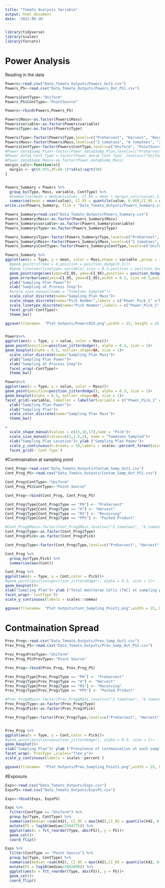 ```yaml
---
title: "Tomato Analysis Variable"
output: html_document
date: '2022-09-20'
---
```


```r
library(tidyverse)
library(scales)
library(forcats)
```
# Power Analysis

Reading in the data
```r
Powers<-read.csv("Data_Tomato_Outputs/Powers_Out1.csv")
Powers_PS<-read.csv("Data_Tomato_Outputs/Powers_Out_PS1.csv")
```

```r
Powers$ContType<-"Uniform"
Powers_PS$ContType<-"PointSource"

Powers<-rbind(Powers,Powers_PS)

Powers$Mass<-as.factor(Powers$Mass)
Powers$variable<-as.factor(Powers$variable)
Powers$Type<-as.factor(Powers$Type)

Powers$Type<-factor(Powers$Type,levels=c("Preharvest", "Harvest", "Receiving", "Packed Product"))
Powers$Mass<-factor(Powers$Mass,levels=c("2 tomatoes", "6 tomatoes", "20 x 5 tomatoes"))
Powers$ContType<-factor(Powers$ContType,levels=c("Uniform", "PointSource"))
#Power_data$Samp_Plan<-factor(Power_data$Samp_Plan,levels=c("Preharvest", "Harvest", "Receiving", "Packed Product"))
#Power_data$`Cont Type`<-factor(Power_data$`Cont Type`,levels=c("Uniform", "0.1% Cluster"))
#Power_data$Samp_Mass<-as.factor(Power_data$Samp_Mass)
margin_calc<-function(x){
  margin <- qt(0.975,df=50-1)*sd(x)/sqrt(50)
}


Powers_Summary = Powers %>% 
  group_by(Type, Mass, variable, ContType) %>% 
  #summarise(mean = median(value), CI_95 = mean + margin_calc(value),CI_05 = mean - margin_calc(value))
  summarise(mean = mean(value), CI_95 = quantile(value, 0.90),CI_05 = quantile(value, 0.1)) 
write.csv(Powers_Summary, file = "Data_Tomato_Outputs/Powers_Summary.csv")

Powers_Summary=read.csv("Data_Tomato_Outputs/Powers_Summary.csv")
Powers_Summary$Mass<-as.factor(Powers_Summary$Mass)
Powers_Summary$variable<-as.factor(Powers_Summary$variable)
Powers_Summary$Type<-as.factor(Powers_Summary$Type)

Powers_Summary$Type<-factor(Powers_Summary$Type,levels=c("Preharvest", "Harvest", "Receiving", "Packed Product"))
Powers_Summary$Mass<-factor(Powers_Summary$Mass,levels=c("2 tomatoes", "6 tomatoes", "20 x 5 tomatoes"))
Powers_Summary$ContType<-factor(Powers_Summary$ContType,levels=c("Uniform", "PointSource"))

Powers_Summary %>% 
ggplot(aes(x = Type, y = mean, color = Mass,shape = variable ,group = interaction(Mass, variable)))+
  #geom_point(stroke = 4,position = position_dodge(0.3))+
  #geom_line(aes(linetype= variable),size = 0.3,position = position_dodge(0.3))+
  geom_pointrange(aes(ymin=CI_05, ymax=CI_95),position = position_dodge(0.6), size = 0.6)+
  geom_errorbar(aes(ymin=CI_05, ymax=CI_95),width = 0.5, size =0.5,position = position_dodge(0.6))+
  ylab("Sampling Plan Power")+
  xlab("Sampling at Process Step")+
  #scale_size_manual(name = "Tomatoes Sampled")+
  scale_color_discrete(name="Sampling Plan Mass")+
  scale_shape_discrete(name="Pick Number",labels = c("Power_Pick_1" ="Pick 1", "Power_Pick_2" ="Pick 2", "Power_Pick_3" ="Pick 3") )+
  scale_linetype_discrete(name="Pick Number",labels = c("Power_Pick_1" ="Pick 1", "Power_Pick_2" ="Pick 2", "Power_Pick_3" ="Pick 3"))+
  facet_grid(~ContType)+
  theme_bw()

ggsave(filename=  "Plot Outputs/Powers925.png",width = 25, height = 15, units = "cm", dpi = 600)


Powers%>% 
ggplot(aes(x = Type, y = value, color = Mass))+
geom_point(position=position_jitterdodge(), alpha = 0.3, size = 1)+
geom_boxplot(alpha = 0.5, outlier.shape=NA, size = 1)+
  scale_color_discrete(name="Sampling Plan Mass")+
  ylab("Sampling Plan Power")+
  xlab("Sampling at Process Step")+
  facet_wrap(~ContType)+
  theme_bw()

Powers%>% 
ggplot(aes(x = Type, y = value, color = Mass))+
geom_point(position=position_jitterdodge(), alpha = 0.3, size = 1)+
geom_boxplot(alpha = 0.5, outlier.shape=NA, size = 1)+
facet_grid(~variable, labeller = labeller(variable = c("Power_Pick_1" ="Pick 1", "Power_Pick_2" ="Pick 2", "Power_Pick_3" ="Pick 3")))+
  ylab("Sampling Plan Power")+
  xlab("Sampling Plan")+
  scale_color_discrete(name="Sampling Plan Mass")+
  theme_bw()

+
  scale_shape_manual(values = c(15,16,17),name = "Pick")+
  scale_size_manual(values=c(1,1.5,2), name = "Tomatoes Sampled")+
  xlab("Sampling Plan Location")+ ylab ("Sampling Plan Power")+
  scale_y_continuous(n.breaks = 10,labels = scales::percent_format(accuracy = 1))+
  facet_grid(~`Cont Type`)

```
#Contmaination at sampling point

```r
Cont_Prog<-read.csv("Data_Tomato_Outputs/Contam_Samp_Out1.csv")
Cont_Prog_PS<-read.csv("Data_Tomato_Outputs/Contam_Samp_Out_PS1.csv")

Cont_Prog$ContType<-"Uniform"
Cont_Prog_PS$ContType<-"Point Source"

Cont_Prog<-rbind(Cont_Prog, Cont_Prog_PS)

Cont_Prog$Type[Cont_Prog$Type == "PH"] <- "Preharvest"
Cont_Prog$Type[Cont_Prog$Type == "H"] <- "Harvest"
Cont_Prog$Type[Cont_Prog$Type == "RS"] <- "Receiving"
Cont_Prog$Type[Cont_Prog$Type == "PPS"] <- "Packed Product"

```

```r
#Cont_Prog$Mass<-factor(Cont_Prog$Mass,levels=c("2 tomatoes", "6 tomatoes", "20 x 5 tomatoes"))
Cont_Prog$Type<-as.factor(Cont_Prog$Type)
Cont_Prog$Pick<-as.factor(Cont_Prog$Pick)

Cont_Prog$Type<-factor(Cont_Prog$Type,levels=c("Preharvest", "Harvest", "Receiving", "Packed Product"))

Cont_Prog %>% 
  group_by(Type,Pick) %>% 
  summarise(max(Cont))

Cont_Prog %>% 
ggplot(aes(x = Type, y = Cont,color = Pick))+
#geom_point(position=position_jitterdodge(), alpha = 0.3, size = 1)+
geom_boxplot()+
xlab("Sampling Plan")+ ylab ("Total Adulteran Cells (TAC) at sampling point")+
facet_wrap(~`ContType`)+
scale_y_continuous(labels = scales::comma)

ggsave(filename=  "Plot Outputs/Cont_Sampling_Point1.png",width = 25, height = 15, units = "cm", dpi = 600)
```
# Contmaination Spread

```r
Prev_Prog<-read.csv("Data_Tomato_Outputs/Prev_Samp_Out1.csv")
Prev_Prog_PS<-read.csv("Data_Tomato_Outputs/Prev_Samp_Out_PS1.csv")

Prev_Prog$PrevType<-"Uniform"
Prev_Prog_PS$PrevType<-"Point Source"

Prev_Prog<-rbind(Prev_Prog, Prev_Prog_PS)

Prev_Prog$Type[Prev_Prog$Type == "PH"] <- "Preharvest"
Prev_Prog$Type[Prev_Prog$Type == "H"] <- "Harvest"
Prev_Prog$Type[Prev_Prog$Type == "RS"] <- "Receiving"
Prev_Prog$Type[Prev_Prog$Type == "PPS"] <- "Packed Product"

```

```r
#Prev_Prog$Mass<-factor(Prev_Prog$Mass,levels=c("2 tomatoes", "6 tomatoes", "20 x 5 tomatoes"))
Prev_Prog$Type<-as.factor(Prev_Prog$Type)
Prev_Prog$Pick<-as.factor(Prev_Prog$Pick)

Prev_Prog$Type<-factor(Prev_Prog$Type,levels=c("Preharvest", "Harvest", "Receiving", "Packed Product"))


Prev_Prog %>% 
ggplot(aes(x = Type, y = Cont,color = Pick))+
#geom_point(position=position_jitterdodge(), alpha = 0.3, size = 1)+
geom_boxplot()+
xlab("Sampling Plan")+ ylab ("Prevalence of contmaination at each sampling point")+
facet_wrap(~`PrevType`,scales="free_y")+
scale_y_continuous(labels = scales::percent )

ggsave(filename=  "Plot Outputs/Prev_Sampling_Point1.png",width = 25, height = 15, units = "cm", dpi = 600)
```
#Exposure. 
```r
Exps<-read.csv("Data_Tomato_Outputs/Exps.csv")
ExpsPS<-read.csv("Data_Tomato_Outputs/ExpsPS.csv")

Exps<-rbind(Exps, ExpsPS)

Exps %>%
  filter(ContType == "Uniform") %>% 
  group_by(Type, ContType) %>% 
  summarise(median =sum(X42), CI_95 = max(X42),CI_05 = quantile(X42, 0.1)) %>% 
  mutate(FS = log10(median/2504775)) %>% 
  ggplot(aes(x = fct_reorder(Type, abs(FS)), y = FS))+
  geom_col()+
  coord_flip()

Exps %>%
  filter(ContType == "Point Source") %>% 
  group_by(Type, ContType) %>% 
  summarise(median =sum(X42), CI_95 = max(X42),CI_05 = quantile(X42, 0.1)) %>% 
  mutate(FS = log10(median/2662890)) %>% 
  ggplot(aes(x = fct_reorder(Type, abs(FS)), y = FS))+
  geom_col()+
  coord_flip()







```


